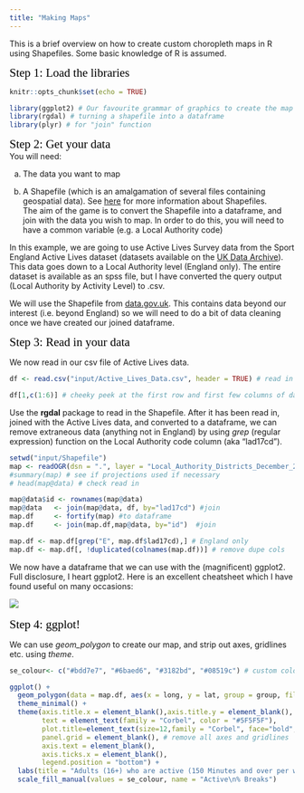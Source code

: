 ```yaml
---
title: "Making Maps"
---
```


This is a brief overview on how to create custom choropleth maps in R using Shapefiles. Some basic knowledge of R is assumed.

<div style="text-align:left"><span style="color:black; font-family:Corbel; font-size:1.5em;">Step 1: Load the libraries</span></div>

```r
knitr::opts_chunk$set(echo = TRUE)
```

```r
library(ggplot2) # Our favourite grammar of graphics to create the map
library(rgdal) # turning a shapefile into a dataframe
library(plyr) # for "join" function
```

<div style="text-align:left"><span style="color:black; font-family:Corbel; font-size:1.5em;">Step 2: Get your data</span></div>

You will need: </p>
a) The data you want to map </p>
b) A Shapefile (which is an amalgamation of several files containing geospatial data). See [here](https://doc.arcgis.com/en/arcgis-online/reference/shapefiles.htm) for more information about Shapefiles.
</br>
The aim of the game is to convert the Shapefile into a dataframe, and join with the data you wish to map. In order to do this, you will need to have a common variable (e.g. a Local Authority code)

In this example, we are going to use Active Lives Survey data from the Sport England Active Lives dataset (datasets available on the [UK Data Archive](https://beta.ukdataservice.ac.uk/datacatalogue/studies/#!?Search=active%20lives%20survey&Page=1&Rows=10&Sort=1&DateFrom=440&DateTo=2019)). This data goes down to a Local Authority level (England only). The entire dataset is available as an spss file, but I have converted the query output (Local Authority by Activity Level) to .csv.</p> 
We will use the Shapefile from [data.gov.uk](https://data.gov.uk/dataset/45a1aaed-503a-4259-bd3e-27ce2ddc7b16/local-authority-districts-december-2016-super-generalised-clipped-boundaries-in-the-uk). This contains data beyond our interest (i.e. beyond England) so we will need to do a bit of data cleaning once we have created our joined dataframe.

<div style="text-align:left"><span style="color:black; font-family:Corbel; font-size:1.5em;">Step 3: Read in your data</span></div>
We now read in our csv file of Active Lives data.
```r
df <- read.csv("input/Active_Lives_Data.csv", header = TRUE) # read in the file and keep the headers

df[1,c(1:6)] # cheeky peek at the first row and first few columns of data to check 

```

Use the **rgdal** package to read in the Shapefile. After it has been read in, joined with the Active Lives data, and converted to a dataframe,  we can remove extraneous data (anything not in England) by using *grep* (regular expression) function on the Local Authority code column (aka "lad17cd").
```r
setwd("input/Shapefile")
map <- readOGR(dsn = ".", layer = "Local_Authority_Districts_December_2017_Super_Generalised_Clipped_Boundaries_in_Great_Britain", verbose = FALSE)
#summary(map) # see if projections used if necessary
# head(map@data) # check read in

map@data$id <- rownames(map@data)
map@data   <- join(map@data, df, by="lad17cd") #join
map.df     <- fortify(map) #to dataframe
map.df     <- join(map.df,map@data, by="id")  #join

map.df <- map.df[grep("E", map.df$lad17cd),] # England only
map.df <- map.df[, !duplicated(colnames(map.df))] # remove dupe cols
```

We now have a dataframe that we can use with the (magnificent) ggplot2. Full disclosure, I heart ggplot2. Here is an excellent cheatsheet which I have found useful on many occasions:

<a href="https://github.com/rstudio/cheatsheets/blob/master/data-visualization-2.1.pdf"><img src="images/Screenshot.png"></a> 
</br>
</br>
<div style="text-align:left"><span style="color:black; font-family:Corbel; font-size:1.5em;">Step 4: ggplot!</span></div>
We can use *geom_polygon* to create our map, and strip out axes, gridlines etc. using  *theme*.

```r
se_colour<- c("#bdd7e7", "#6baed6", "#3182bd", "#08519c") # custom colours to use in the chart

ggplot() +
  geom_polygon(data = map.df, aes(x = long, y = lat, group = group, fill = Total.Active.breaks))+
  theme_minimal() + 
  theme(axis.title.x = element_blank(),axis.title.y = element_blank(), 
        text = element_text(family = "Corbel", color = "#5F5F5F"), 
        plot.title=element_text(size=12,family = "Corbel", face="bold", hjust = 0.5),
        panel.grid = element_blank(), # remove all axes and gridlines
        axis.text = element_blank(),
        axis.ticks.x = element_blank(),
        legend.position = "bottom") +
  labs(title = "Adults (16+) who are active (150 Minutes and over per week)\n by Local Authority", caption = "Sport England: Active Lives Survey 2017/2018") +
  scale_fill_manual(values = se_colour, name = "Active\n% Breaks")
```

